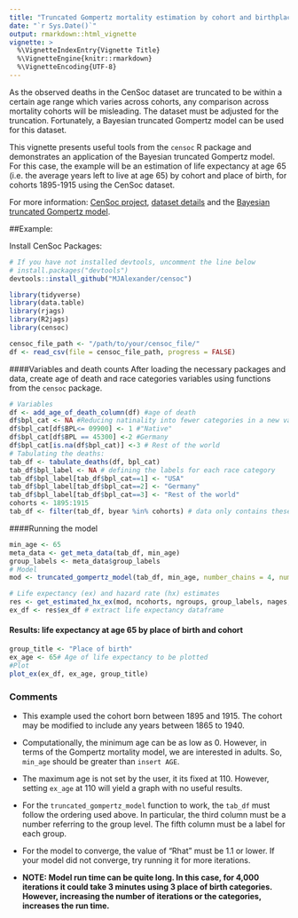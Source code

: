 ```yaml
---
title: "Truncated Gompertz mortality estimation by cohort and birthplace"
date: "`r Sys.Date()`"
output: rmarkdown::html_vignette
vignette: >
  %\VignetteIndexEntry{Vignette Title}
  %\VignetteEngine{knitr::rmarkdown}
  %\VignetteEncoding{UTF-8}
---
```



As the observed deaths in the CenSoc dataset are truncated to be within a certain age range which varies across cohorts, any comparison across mortality cohorts will be misleading. The dataset must be adjusted for the truncation. Fortunately, a Bayesian truncated Gompertz model can be used for this dataset. 

This vignette presents useful tools from the `censoc` R package and demonstrates an application of the Bayesian truncated Gompertz model. For this case, the example will be an estimation of life expectancy at age 65 (i.e. the average years left to live at age 65) by cohort and place of birth, for cohorts 1895-1915 using the CenSoc dataset.

For more information: [CenSoc project](https://censoc.demog.berkeley.edu/), [dataset details](https://censoc.demog.berkeley.edu/articles/match_document.html) and the [Bayesian truncated Gompertz model](https://censoc.demog.berkeley.edu/articles/censoc_chapter.pdf).

##Example:

Install CenSoc Packages: 
```r
# If you have not installed devtools, uncomment the line below
# install.packages("devtools")
devtools::install_github("MJAlexander/censoc")
```

```r
library(tidyverse)
library(data.table)
library(rjags)
library(R2jags)
library(censoc)
```

```r
censoc_file_path <- "/path/to/your/censoc_file/"
df <- read_csv(file = censoc_file_path, progress = FALSE)
```

####Variables and death counts
After loading the necessary packages and data, create age of death and race categories variables using functions from the `censoc` package. 

```r
# Variables
df <- add_age_of_death_column(df) #age of death
df$bpl_cat <- NA #Reducing natinality into fewer categories in a new variable
df$bpl_cat[df$BPL<=	09900] <- 1 #"Native"
df$bpl_cat[df$BPL == 45300] <-2 #Germany
df$bpl_cat[is.na(df$bpl_cat)] <-3 # Rest of the world
# Tabulating the deaths:
tab_df <- tabulate_deaths(df, bpl_cat)
tab_df$bpl_label <- NA # defining the labels for each race category
tab_df$bpl_label[tab_df$bpl_cat==1] <- "USA"
tab_df$bpl_label[tab_df$bpl_cat==2] <- "Germany"
tab_df$bpl_label[tab_df$bpl_cat==3] <- "Rest of the world"
cohorts <- 1895:1915
tab_df <- filter(tab_df, byear %in% cohorts) # data only contains these cohorts
```

####Running the model
```r
min_age <- 65
meta_data <- get_meta_data(tab_df, min_age)
group_labels <- meta_data$group_labels
# Model
mod <- truncated_gompertz_model(tab_df, min_age, number_chains = 4, number_iterations = 4000, run_in_parallel = TRUE)
```

```r
# Life expectancy (ex) and hazard rate (hx) estimates
res <- get_estimated_hx_ex(mod, ncohorts, ngroups, group_labels, nages, alpha_level = 0.05)
ex_df <- res$ex_df # extract life expectancy dataframe
```

#### Results: life expectancy at age 65 by place of birth and cohort

```r
group_title <- "Place of birth"
ex_age <- 65# Age of life expectancy to be plotted 
#Plot
plot_ex(ex_df, ex_age, group_title)
```

### Comments

* This example used the cohort born between 1895 and 1915. The cohort may be modified to include any years between 1865 to 1940.

* Computationally, the minimum age can be as low as 0. However, in terms of the Gompertz mortality model, we are interested in adults. So, `min_age` should be greater than `insert AGE`. 

* The maximum age is not set by the user, it its fixed at 110. However, setting `ex_age` at 110 will yield a graph with no useful results. 

* For the `truncated_gompertz_model` function to work, the `tab_df` must follow the ordering used above. In particular, the third column must be a number referring to the group level. The fifth column must be a label for each group.

* For the model to converge, the value of "Rhat" must be 1.1 or lower. If your model did not converge, try running it for more iterations.

- **NOTE: Model run time can be quite long. In this case, for 4,000 iterations it could take 3 minutes using 3 place of birth categories. However, increasing the number of iterations or the categories, increases the run time.**
  

